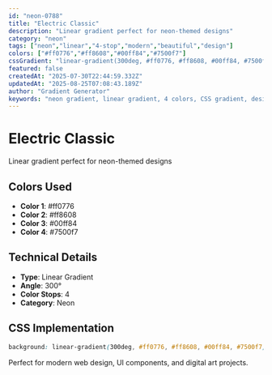```yaml
---
id: "neon-0788"
title: "Electric Classic"
description: "Linear gradient perfect for neon-themed designs"
category: "neon"
tags: ["neon","linear","4-stop","modern","beautiful","design"]
colors: ["#ff0776","#ff8608","#00ff84","#7500f7"]
cssGradient: "linear-gradient(300deg, #ff0776, #ff8608, #00ff84, #7500f7)"
featured: false
createdAt: "2025-07-30T22:44:59.332Z"
updatedAt: "2025-08-25T07:08:43.189Z"
author: "Gradient Generator"
keywords: "neon gradient, linear gradient, 4 colors, CSS gradient, design, #ff0776, #ff8608, #00ff84, #7500f7"
---
```


# Electric Classic

Linear gradient perfect for neon-themed designs

## Colors Used
- **Color 1**: #ff0776
- **Color 2**: #ff8608
- **Color 3**: #00ff84
- **Color 4**: #7500f7

## Technical Details
- **Type**: Linear Gradient
- **Angle**: 300°
- **Color Stops**: 4
- **Category**: Neon

## CSS Implementation
```css
background: linear-gradient(300deg, #ff0776, #ff8608, #00ff84, #7500f7);
```

Perfect for modern web design, UI components, and digital art projects.
